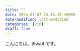 ```yaml
---
title: ""
date: 2024-07-07 23:16:15 +0900
date-modified: last-modified
categories: [vim]
draft: true
---
```


こんにちは。i9wa4 です。
